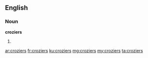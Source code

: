 ==English==

===Noun===
'''croziers'''

# {{plural of|crozier}}

[[ar:croziers]]
[[fr:croziers]]
[[ku:croziers]]
[[mg:croziers]]
[[my:croziers]]
[[ta:croziers]]